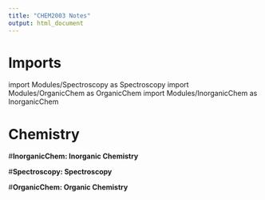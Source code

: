 ```yaml
---
title: "CHEM2003 Notes"
output: html_document 
---
```


# Imports

import Modules/Spectroscopy as Spectroscopy
import Modules/OrganicChem as OrganicChem 
import Modules/InorganicChem as InorganicChem

# Chemistry 

#__InorganicChem: Inorganic Chemistry__

#__Spectroscopy: Spectroscopy__

#__OrganicChem: Organic Chemistry__

